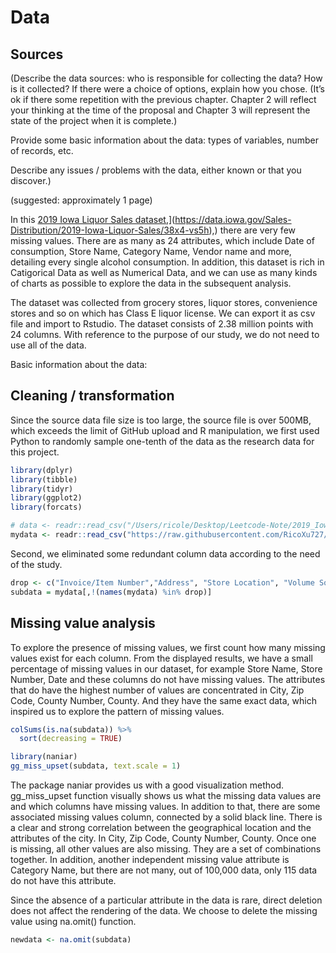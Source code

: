 # Data

## Sources

(Describe the data sources: who is responsible for collecting the data? How is it collected? If there were a choice of options, explain how you chose. (It's ok if there some repetition with the previous chapter. Chapter 2 will reflect your thinking at the time of the proposal and Chapter 3 will represent the state of the project when it is complete.)

Provide some basic information about the data: types of variables, number of records, etc.

Describe any issues / problems with the data, either known or that you discover.)

(suggested: approximately 1 page)

In this [2019 Iowa Liquor Sales dataset](%5Bhttps://data.iowa.gov/Sales-Distribution/2019-Iowa-Liquor-Sales/38x4-vs5h),](<https://data.iowa.gov/Sales-Distribution/2019-Iowa-Liquor-Sales/38x4-vs5h>),) there are very few missing values. There are as many as 24 attributes, which include Date of consumption, Store Name, Category Name, Vendor name and more, detailing every single alcohol consumption. In addition, this dataset is rich in Catigorical Data as well as Numerical Data, and we can use as many kinds of charts as possible to explore the data in the subsequent analysis.

The dataset was collected from grocery stores, liquor stores, convenience stores and so on which has Class E liquor license. We can export it as csv file and import to Rstudio. The dataset consists of 2.38 million points with 24 columns. With reference to the purpose of our study, we do not need to use all of the data.

Basic information about the data:

## Cleaning / transformation

Since the source data file size is too large, the source file is over 500MB, which exceeds the limit of GitHub upload and R manipulation, we first used Python to randomly sample one-tenth of the data as the research data for this project.

```r
library(dplyr)
library(tibble)
library(tidyr)
library(ggplot2)
library(forcats)
```

```r
# data <- readr::read_csv("/Users/ricole/Desktop/Leetcode-Note/2019_Iowa_Liquor_Sales_sample.csv", show_col_types = FALSE)
mydata <- readr::read_csv("https://raw.githubusercontent.com/RicoXu727/Leetcode-Note/main/2019_Iowa_Liquor_Sales_sample.csv", show_col_types = FALSE)
```

Second, we eliminated some redundant column data according to the need of the study.

```r
drop <- c("Invoice/Item Number","Address", "Store Location", "Volume Sold (Liters)")
subdata = mydata[,!(names(mydata) %in% drop)]
```

## Missing value analysis

To explore the presence of missing values, we first count how many missing values exist for each column. From the displayed results, we have a small percentage of missing values in our dataset, for example Store Name, Store Number, Date and these columns do not have missing values. The attributes that do have the highest number of values are concentrated in City, Zip Code, County Number, County. And they have the same exact data, which inspired us to explore the pattern of missing values.

```r
colSums(is.na(subdata)) %>%
  sort(decreasing = TRUE)
```

```r
library(naniar)
gg_miss_upset(subdata, text.scale = 1)
```

The package naniar provides us with a good visualization method. gg_miss_upset function visually shows us what the missing data values are and which columns have missing values. In addition to that, there are some associated missing values column, connected by a solid black line. There is a clear and strong correlation between the geographical location and the attributes of the city. In City, Zip Code, County Number, County. Once one is missing, all other values are also missing. They are a set of combinations together. In addition, another independent missing value attribute is Category Name, but there are not many, out of 100,000 data, only 115 data do not have this attribute.

Since the absence of a particular attribute in the data is rare, direct deletion does not affect the rendering of the data. We choose to delete the missing value using na.omit() function.

```r
newdata <- na.omit(subdata)
```
